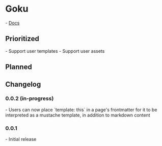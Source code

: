= Goku =

- [[Docs]]

== Prioritized ==
- Support user templates
- Support user assets

== Planned ==

== Changelog ==
=== 0.0.2 (in-progress) ===
- Users can now place `template: this` in a page's frontmatter for it to be interpreted as a mustache template, in addition to markdown content
=== 0.0.1 ===
- Initial release
